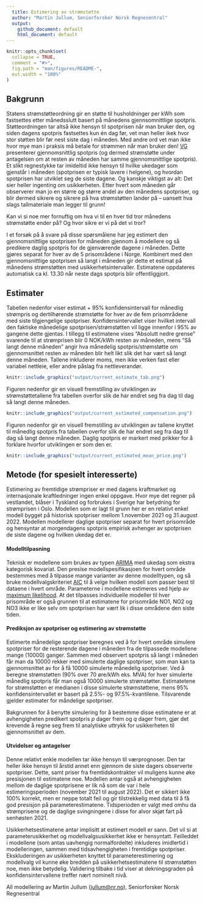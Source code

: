 ```yaml
---
  title: Estimering av strømstøtte
  author: "Martin Jullum, Seniorforsker Norsk Regnesentral"
  output: 
    github_document: default
    html_document: default
---
```



```r
knitr::opts_chunk$set(
  collapse = TRUE,
  comment = "#>",
  fig.path = "man/figures/README-",
  out.width = "100%"
)
```

## Bakgrunn

Statens strømstøtteordning gir en støtte til husholdninger per kWh som fastsettes etter månedsslutt basert på månedens gjennsomnittlige spotpris.
Støtteordningen tar altså ikke hensyn til spotprisen når man bruker den, og siden dagens spotpris fastsettes kun én dag før, vet man heller ikek hvor stor støtten blir før nest siste dag i måneden.
Med andre ord vet man ikke hvor mye man i praksis må betale for strømmen når man bruker den! 
[VG](https://www.vg.no/spesial/2022/stromprisene/) presenterer gjennomsnittlig spotpris (og dermed strømstøtte under antagelsen om at resten av måneden har samme gjennomsnittlige spotpris). Et slikt regnestykke tar imideltid ikke hensyn til hvilke ukedager som gjenstår i måneden (spotprisen er typisk lavere i helgene), og hvordan spotprisen har utviklet seg de siste dagene. Og kanskje viktigst av alt: Det sier heller ingenting om usikkerheten.
Etter hvert som måneden går observerer man jo en større og større andel av den månedens spotpriser, og blir dermed sikrere og sikrere på hva strømstøtten lander på -- uansett hva slags tallmateriale man legger til grunn! 

Kan vi si noe mer fornuftig om hva vi til en hver tid tror månedens strømstøtte ender på? 
Og hvor sikre er vi på det vi tror? 

I et forsøk på å svare på disse spørsmålene har jeg estimert den gjennomsnittlige spotprisen for måneden gjennom å modellere og så predikere daglig spotpris for de gjenværende dagene i måneden. Dette gjøres separat for hver av de 5 prisområdene i Norge.
Kombinert med den gjennomsnittlige spotprisen så langt i måneden gir dette et estimat på månedens strømstøtten med usikkerhetsintervaller.
Estimatene oppdateres automatisk ca kl. 13.30 når neste dags spotpris blir offentliggjort.

## Estimater

Tabellen nedenfor viser estimat + 95\% konfidensintervall for månedlig strømpris og dertilhørende strømstøtte for hver av de fem prisområdene med siste tilgjengelige spotpriser.
Konfidensintervallet viser hvilket intervall den faktiske månedelige spotprisen/strømstøtten vil ligge innenfor i 95\% av gangene dette gjentas.
I tillegg til estimatene vises "Absolutt nedre grense" svarende til at strømprisen blir 0 NOK/kWh resten av måneden, mens "Så langt denne måneden" angir hva månedelig spotpris/strømstøtte om gjennomsnittet resten av måneden blir helt likt slik det har vært så langt denne måneden.
Tallene inkluderer moms, men ikke verken fast eller variabel nettleie, eller andre påslag fra nettleverandør. 

```r
knitr::include_graphics("output/current_estimate_tab.png")
```

Figuren nedenfor gir en visuell fremstilling av utviklingen av strømstøttetallene fra tabellen overfor slik de har endret seg fra dag til dag så langt denne måneden.


```r
knitr::include_graphics("output/current_estimated_compensation.png")
```

Figuren nedenfor gir en visuell fremstilling av utviklingen av tallene knyttet til månedlig spotpris fra tabellen overfor slik de har endret seg fra dag til dag så langt denne måneden. Daglig spotpris er markert med prikker for å forklare hvorfor utviklingen er som den er.

```r
knitr::include_graphics("output/current_estimated_mean_price.png")
```

## Metode (for spesielt interesserte)

Estimering av fremtidige strømpriser er med dagens kraftmarket og internasjonale kraftledninger ingen enkel oppgave. Hvor mye det regner på vestlandet, blåser i Tyskland og forbrukes i Sverige har betydning for strømprisen i Oslo. 
Modellen som er lagt til grunn her er en relativt enkel modell bygget på historisk spotpriser mellom 1.november 2021 og 31.august 2022. 
Modellen modellerer daglige spotpriser separat for hvert prisområde og hensyntar at morgendagens spotpris empirisk avhenger av spotprisen de siste dagene og hvilken ukedag det er.

#### Modelltilpasning
Teknisk er modellene som brukes av typen [ARIMA](https://en.wikipedia.org/wiki/Autoregressive_integrated_moving_average) med ukedag som ekstra kategorisk kovariat. 
Den presise modellspesifikasjoen for hvert område bestemmes med å tilpasse mange varianter av denne modelltypen, og så bruke modellvalgskriteriet [AIC](https://en.wikipedia.org/wiki/Akaike_information_criterion) til å velge hvilken modell som passer best til dataene i hvert område.
Parameterne i modellene estimeres ved hjelp av [maximum likelihood](https://en.wikipedia.org/wiki/Maximum_likelihood_estimation). 
At det tilpasses individuelle modeller til hver prisområde er også grunnen til at estimatene for prisområde NO1, NO2 og NO3 ikke er like selv om spotprisen har vært lik i disse områdene den siste tiden.

#### Prediksjon av spotpriser og estimering av strømstøtte

Estimerte månedelige spotpriser beregnes ved å for hvert område simulere spotpriser for de resterende dagene i måneden fra de tilpassede modellene mange (10000) ganger.
Sammen med observert spotpris så langt i måneden får man da 10000 rekker med simulerte daglige spotpriser, som man kan ta gjennomsnittet av for å få 10000 simulerte månedelig spotpriser.
Ved å beregne strømstøtten (90\% over 70 øre/kWh eks. MVA) for hver simulerte månedlig spotpris får man også 10000 simulerte strømstøtter.
Estimatetene for strømstøtten er medianen i disse simulerte strømstøttene, mens 95\% konfidensintervallet er basert på 2.5\%- og 97.5\%-kvantilene. 
Tilsvarende gjelder estimater for måndelige spotpriser.

Bakgrunnen for å benytte simulering for å bestemme disse estimatene er at avhengigheten predikert spotpris $p$ dager frem og $q$ dager frem, gjør det krevende å regne seg frem til analytiske uttrykk for usikkerheten til gjennomsnittet av dem.

#### Utvidelser og antagelser

Denne relativt enkle modellen tar ikke hensyn til værprognoser. 
Den tar heller ikke hensyn til årstid annet enn gjennom de siste dagers observerte spotpriser.
Dette, samt priser fra fremtidskontrakter vil muligens kunne øke presisjonen til estimatene noe. 
Modellen antar også at avhengigheten mellom de daglige spotprisene er lik nå som de var i hele estimeringsperioden (november 2021 til august 2022). 
Det er sikkert ikke 100\% korrekt, men er neppe totalt feil og gir tilstrekkelig med data til å få god presisjon på parameterestimatene.
Tidsperioden er valgt med omhu da strømprisene og de daglige svingningene i disse for alvor skjøt fart på senhøsten 2021.

Usikkerhetsestimatene antar implisitt at estimert modell er sann. 
Det vil si at parameterusikkerhet og modellvalgsusikkerhet ikke er hensyntatt. 
Feilleddet i modellene (som antas uavhengig normalfordelte) inkluderes imidlertid i modelleringen, sammen med tidsavhengigheten i fremtidige spotpriser.
Ekskluderingen av usikkerheten knyttet til parameterestimering og modellvalg vil kunne øke bredden på usikkerhetsestimatene til strømstøtten noe, men ikke betydelig. 
Validering tilbake i tid viser at dekningsgraden på konfidensintervallene treffer nært nominelt nivå.

[All modellering av Martin Jullum ([jullum@nr.no](mailto:jullum@nr.no)), Seniorforsker Norsk Regnesentral]{style="float:right"}

